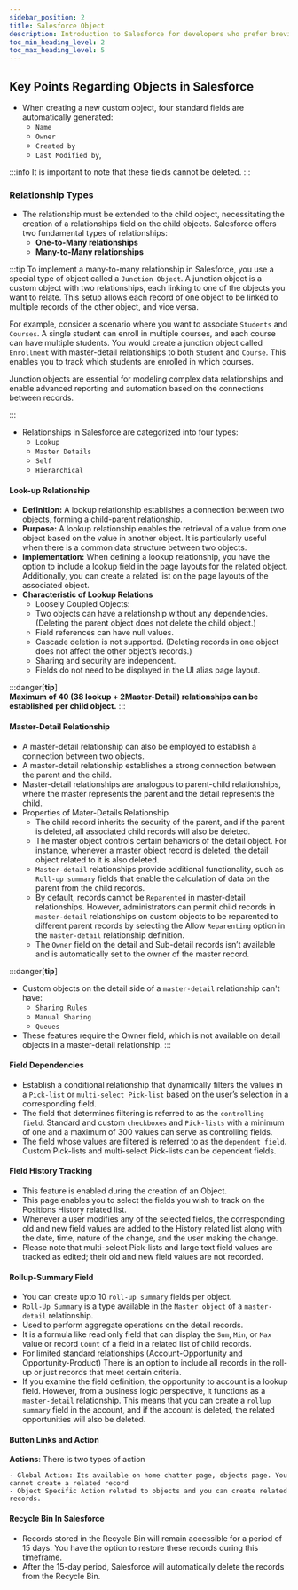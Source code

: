 ```yaml
---
sidebar_position: 2
title: Salesforce Object
description: Introduction to Salesforce for developers who prefer brevity.
toc_min_heading_level: 2
toc_max_heading_level: 5
---
```


## Key Points Regarding Objects in Salesforce

- When creating a new custom object, four standard fields are automatically generated:
  - `Name`
  - `Owner`
  - `Created by`
  - `Last Modified by`,

:::info
It is important to note that these fields cannot be deleted.
:::

### Relationship Types

- The relationship must be extended to the child object, necessitating the creation of a relationships field on the child objects. Salesforce offers two fundamental types of relationships:
  - **One-to-Many relationships**
  - **Many-to-Many relationships**

:::tip
To implement a many-to-many relationship in Salesforce, you use a special type of object called a `Junction Object`. A junction object is a custom object with two relationships, each linking to one of the objects you want to relate. This setup allows each record of one object to be linked to multiple records of the other object, and vice versa.

For example, consider a scenario where you want to associate `Students` and `Courses`. A single student can enroll in multiple courses, and each course can have multiple students. You would create a junction object called `Enrollment` with master-detail relationships to both `Student` and `Course`. This enables you to track which students are enrolled in which courses.

Junction objects are essential for modeling complex data relationships and enable advanced reporting and automation based on the connections between records.

:::

- Relationships in Salesforce are categorized into four types:
  - `Lookup`
  - `Master Details`
  - `Self`
  - `Hierarchical`

#### Look-up Relationship

- **Definition:** A lookup relationship establishes a connection between two objects, forming a child-parent relationship.
- **Purpose:** A lookup relationship enables the retrieval of a value from one object based on the value in another object. It is particularly useful when there is a common data structure between two objects.
- **Implementation:** When defining a lookup relationship, you have the option to include a lookup field in the page layouts for the related object. Additionally, you can create a related list on the page layouts of the associated object.
- **Characteristic of Lookup Relations**
  - Loosely Coupled Objects:
  - Two objects can have a relationship without any dependencies. (Deleting the parent object does not delete the child object.)
  - Field references can have null values.
  - Cascade deletion is not supported. (Deleting records in one object does not affect the other object’s records.)
  - Sharing and security are independent.
  - Fields do not need to be displayed in the UI alias page layout.

:::danger[**tip**]  
**Maximum of 40 (38 lookup + 2Master-Detail) relationships can be established per child object.**
:::

#### Master-Detail Relationship

- A master-detail relationship can also be employed to establish a connection between two objects.
- A master-detail relationship establishes a strong connection between the parent and the child.
- Master-detail relationships are analogous to parent-child relationships, where the master represents the parent and the detail represents the child.
- Properties of Mater-Details Relationship
  - The child record inherits the security of the parent, and if the parent is deleted, all associated child records will also be deleted.
  - The master object controls certain behaviors of the detail object. For instance, whenever a master object record is deleted, the detail object related to it is also deleted.
  - `Master-detail` relationships provide additional functionality, such as `Roll-up summary` fields that enable the calculation of data on the parent from the child records.
  - By default, records cannot be `Reparented` in master-detail relationships.
    However, administrators can permit child records in `master-detail` relationships on custom objects to be reparented to different parent records by selecting the Allow `Reparenting` option in the `master-detail` relationship definition.
  - The `Owner` field on the detail and Sub-detail records isn’t available and is automatically set to the owner of the master record.

:::danger[**tip**]

- Custom objects on the detail side of a `master-detail` relationship can't have:
  - `Sharing Rules`
  - `Manual Sharing`
  - `Queues`
- These features require the Owner field, which is not available on detail objects in a master-detail relationship.
  :::

#### Field Dependencies

- Establish a conditional relationship that dynamically filters the values in a `Pick-list` or `multi-select Pick-list` based on the user’s selection in a corresponding field.
- The field that determines filtering is referred to as the `controlling field`. Standard and custom `checkboxes` and `Pick-lists` with a minimum of one and a maximum of 300 values can serve as controlling fields.
- The field whose values are filtered is referred to as the `dependent field`. Custom Pick-lists and multi-select Pick-lists can be dependent fields.

#### Field History Tracking

- This feature is enabled during the creation of an Object.
- This page enables you to select the fields you wish to track on the Positions History related list.
- Whenever a user modifies any of the selected fields, the corresponding old and new field values are added to the History related list along with the date, time, nature of the change, and the user making the change.
- Please note that multi-select Pick-lists and large text field values are tracked as edited; their old and new field values are not recorded.

#### Rollup-Summary Field

- You can create upto 10 `roll-up summary` fields per object.
- `Roll-Up Summary` is a type available in the `Master object` of a `master-detail` relationship.
- Used to perform aggregate operations on the detail records.
- It is a formula like read only field that can display the `Sum`, `Min`, or `Max` value or record `Count` of a field in a related list of child records.
- For limited standard relationships (Account-Opportunity and Opportunity-Product) There is an option to include all records in the roll-up or just records that meet certain criteria.
- If you examine the field definition, the opportunity to account is a lookup field. However, from a business logic perspective, it functions as a `master-detail` relationship. This means that you can create a `rollup summary` field in the account, and if the account is deleted, the related opportunities will also be deleted.

#### Button Links and Action

**Actions**: There is two types of action

    - Global Action: Its available on home chatter page, objects page. You cannot create a related record
    - Object Specific Action related to objects and you can create related records.

#### Recycle Bin In Salesforce

- Records stored in the Recycle Bin will remain accessible for a period of 15 days. You have the option to restore these records during this timeframe.
- After the 15-day period, Salesforce will automatically delete the records from the Recycle Bin.
